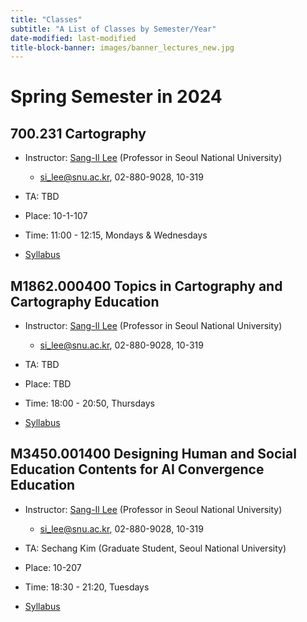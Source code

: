 ```yaml
---
title: "Classes"
subtitle: "A List of Classes by Semester/Year"
date-modified: last-modified
title-block-banner: images/banner_lectures_new.jpg
---
```


# Spring Semester in 2024

## 700.231 Cartography

-   Instructor: [Sang-Il Lee](https://sangillee66.github.io/) (Professor in Seoul National University)

    -   [si_lee\@snu.ac.kr](mailto:%20si_lee@snu.ac.kr), 02-880-9028, 10-319

-   TA: TBD

-   Place: 10-1-107

-   Time: 11:00 - 12:15, Mondays & Wednesdays

-   [Syllabus](classes/2024_1_Cartography.qmd)

## M1862.000400 Topics in Cartography and Cartography Education

-   Instructor: [Sang-Il Lee](https://sangillee66.github.io/) (Professor in Seoul National University)

    -   [si_lee\@snu.ac.kr](mailto:%20si_lee@snu.ac.kr), 02-880-9028, 10-319

-   TA: TBD

-   Place: TBD

-   Time: 18:00 - 20:50, Thursdays

-   [Syllabus](classes/2024_1_Topics_in_Carto_Carto_Edu.qmd)

## M3450.001400 Designing Human and Social Education Contents for AI Convergence Education

-   Instructor: [Sang-Il Lee](https://sangillee66.github.io/) (Professor in Seoul National University)

    -   [si_lee\@snu.ac.kr](mailto:%20si_lee@snu.ac.kr), 02-880-9028, 10-319

-   TA: Sechang Kim (Graduate Student, Seoul National University)

-   Place: 10-207

-   Time: 18:30 - 21:20, Tuesdays

-   [Syllabus](classes/2024_1_AI_Edu.qmd)
